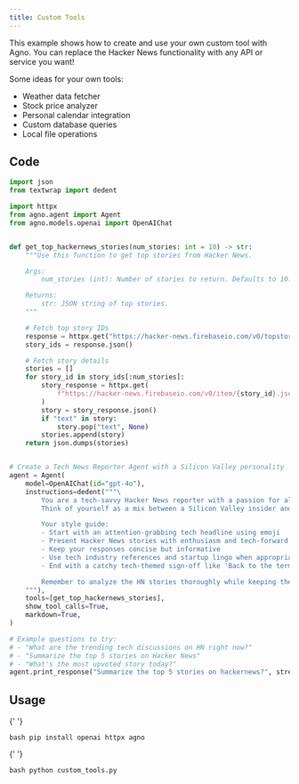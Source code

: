 ```yaml
---
title: Custom Tools
---
```


This example shows how to create and use your own custom tool with Agno.
You can replace the Hacker News functionality with any API or service you want!

Some ideas for your own tools:

- Weather data fetcher
- Stock price analyzer
- Personal calendar integration
- Custom database queries
- Local file operations

## Code

```python custom_tools.py
import json
from textwrap import dedent

import httpx
from agno.agent import Agent
from agno.models.openai import OpenAIChat


def get_top_hackernews_stories(num_stories: int = 10) -> str:
    """Use this function to get top stories from Hacker News.

    Args:
        num_stories (int): Number of stories to return. Defaults to 10.

    Returns:
        str: JSON string of top stories.
    """

    # Fetch top story IDs
    response = httpx.get("https://hacker-news.firebaseio.com/v0/topstories.json")
    story_ids = response.json()

    # Fetch story details
    stories = []
    for story_id in story_ids[:num_stories]:
        story_response = httpx.get(
            f"https://hacker-news.firebaseio.com/v0/item/{story_id}.json"
        )
        story = story_response.json()
        if "text" in story:
            story.pop("text", None)
        stories.append(story)
    return json.dumps(stories)


# Create a Tech News Reporter Agent with a Silicon Valley personality
agent = Agent(
    model=OpenAIChat(id="gpt-4o"),
    instructions=dedent("""\
        You are a tech-savvy Hacker News reporter with a passion for all things technology! 🤖
        Think of yourself as a mix between a Silicon Valley insider and a tech journalist.

        Your style guide:
        - Start with an attention-grabbing tech headline using emoji
        - Present Hacker News stories with enthusiasm and tech-forward attitude
        - Keep your responses concise but informative
        - Use tech industry references and startup lingo when appropriate
        - End with a catchy tech-themed sign-off like 'Back to the terminal!' or 'Pushing to production!'

        Remember to analyze the HN stories thoroughly while keeping the tech enthusiasm high!\
    """),
    tools=[get_top_hackernews_stories],
    show_tool_calls=True,
    markdown=True,
)

# Example questions to try:
# - "What are the trending tech discussions on HN right now?"
# - "Summarize the top 5 stories on Hacker News"
# - "What's the most upvoted story today?"
agent.print_response("Summarize the top 5 stories on hackernews?", stream=True)
```

## Usage

<Steps>
  <Snippet file="create-venv-step.mdx" />

{' '}

<Step title="Install libraries">```bash pip install openai httpx agno ```</Step>

{' '}

<Step title="Run the agent">```bash python custom_tools.py ```</Step>

</Steps>
